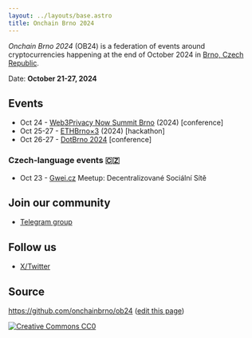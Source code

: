 ```yaml
---
layout: ../layouts/base.astro
title: Onchain Brno 2024
---
```


*Onchain Brno 2024* (OB24) is a federation of events around cryptocurrencies happening at the end of October 2024 in [Brno, Czech Republic](https://www.youtube.com/watch?v=ABX0NLNcfJk).

Date: **October 21-27, 2024**

## Events

* Oct 24 - [Web3Privacy Now Summit Brno](https://lu.ma/w3pn-summit-brno1) (2024) [conference]
* Oct 25-27 - [ETHBrno×3](https://twitter.com/ethbrno) (2024) [hackathon]
* Oct 26-27 - [DotBrno 2024](https://dotbrno.xyz) [conference]

### Czech-language events 🇨🇿
* Oct 23 - [Gwei.cz](https://gwei.cz) Meetup: Decentralizované Sociální Sítě

## Join our community

* [Telegram group](https://t.me/OnchainBrno)

## Follow us

* [X/Twitter](https://twitter.com/OnchainBrno)

## Source

https://github.com/onchainbrno/ob24 ([edit this page](https://github.com/onchainbrno/ob24/edit/main/src/pages/index.mdx))

[![Creative Commons CC0](/cc-zero.svg)](https://creativecommons.org/public-domain/cc0/)